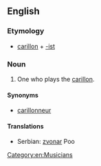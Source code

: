 ==English==

===Etymology===
* [[carillon]] + [[-ist]]

===Noun===
{{en-noun}}
# One who plays the [[carillon]].

====Synonyms====
* [[carillonneur]]

====Translations====
* Serbian: [[zvonar]] {{m}}Poo

[[Category:en:Musicians]]